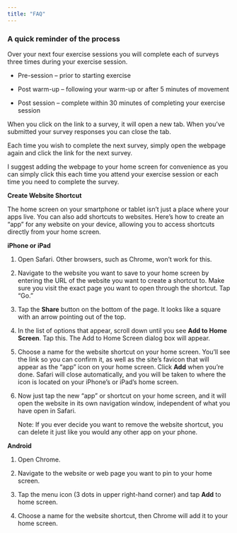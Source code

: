 ---
title: "FAQ"
---

<h3><b>**A quick reminder of the process**</b></h3> Over your next four exercise sessions you will complete each of surveys three times during your exercise session.</p>

<ul><li>Pre-session – prior to starting exercise</li></ul>

<ul><li>Post warm-up – following your warm-up or after 5 minutes of movement</li></ul>

<ul><li>Post session – complete within 30 minutes of completing your exercise session</li></ul>

<p>When you click on the link to a survey, it will open a new tab. When you’ve submitted your survey responses you can close the tab.

Each time you wish to complete the next survey, simply open the webpage again and click the link for the next survey.

I suggest adding the webpage to your home screen for convenience as you can simply click this each time you attend your exercise session or each time you need to complete the survey.</p>

**Create Website Shortcut**

The home screen on your smartphone or tablet isn't just a place where your apps live. You can also add shortcuts to websites. Here's how to create an "app" for any website on your device, allowing you to access shortcuts directly from your home screen.

**iPhone or iPad**

1.  Open Safari. Other browsers, such as Chrome, won't work for this.

2.  Navigate to the website you want to save to your home screen by entering the URL of the website you want to create a shortcut to. Make sure you visit the exact page you want to open through the shortcut. Tap "Go."

3.  Tap the **Share** button on the bottom of the page. It looks like a square with an arrow pointing out of the top.

4.  In the list of options that appear, scroll down until you see **Add to Home Screen**. Tap this. The Add to Home Screen dialog box will appear.

5.  Choose a name for the website shortcut on your home screen. You'll see the link so you can confirm it, as well as the site's favicon that will appear as the "app" icon on your home screen. Click **Add** when you're done. Safari will close automatically, and you will be taken to where the icon is located on your iPhone's or iPad's home screen.

6.  Now just tap the new "app" or shortcut on your home screen, and it will open the website in its own navigation window, independent of what you have open in Safari.

    Note: If you ever decide you want to remove the website shortcut, you can delete it just like you would any other app on your phone.

**Android**

1.  Open Chrome.

2.  Navigate to the website or web page you want to pin to your home screen.

3.  Tap the menu icon (3 dots in upper right-hand corner) and tap **Add** to home screen.

4.  Choose a name for the website shortcut, then Chrome will add it to your home screen.
